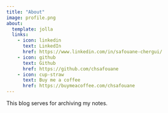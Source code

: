 ```yaml
---
title: "About"
image: profile.png
about:
  template: jolla
  links:
    - icon: linkedin
      text: LinkedIn
      href: https://www.linkedin.com/in/safouane-chergui/
    - icon: github
      text: Github
      href: https://github.com/chsafouane
    - icon: cup-straw
      text: Buy me a coffee
      href: https://buymeacoffee.com/chsafouane
---
```


This blog serves for archiving my notes.